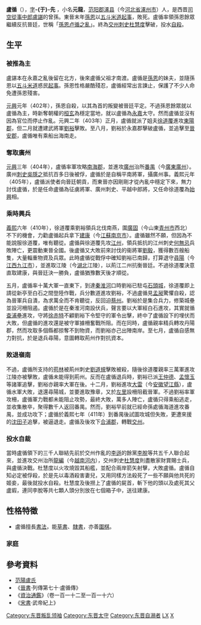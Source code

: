 '''盧循'''（{{bd||？|411年||}}），[[表字|字]]'''-{于}-先''' ，小名'''元龍'''，[[范阳郡|范阳郡]][[涿县|涿县]]（今[[河北省|河北省]][[涿州市|涿州市]]）人，是西晋[[司空|司空]][[從事中郎|從事中郎]][[盧諶|盧諶]]的曾孫。東晉末年[[孫恩|孫恩]]以[[五斗米道|五斗米道]][[起事|起事]]，敗死。盧循率領孫恩餘眾繼續反抗晉廷，世稱「[[孫恩卢循之亂|孫恩卢循之亂]]」。終為[[交州|交州]][[刺史|刺史]][[杜慧度|杜慧度]]擊破，投水[[自殺|自殺]]。

== 生平 ==
=== 被推為主 ===
盧諶本在永嘉之亂後留在北方，後來盧循父祖才南渡。盧循是[[孫恩|孫恩]]的妹夫，並隨孫恩以[[五斗米道|五斗米道]]惑民[[起事|起事]]。孫恩性格嚴酷殘忍，盧循經常出言諫止，保護了不少人命免遭孫恩殘害。

[[元兴_(东晋)|元興]]元年（402年），孫恩自殺，以其為首的叛變被晉廷平定。不過孫恩餘眾就以盧循為主，時新奪朝權的[[桓玄|桓玄]]為穩定當地，就以盧循為[[永嘉郡|永嘉]]太守。然而盧循並沒有因為官位而停止作亂。元興二年（403年）正月，盧循就派了姐夫[[徐道覆|徐道覆]]進攻[[東陽郡|東陽郡]]，但二月就遭建武將軍[[劉裕|劉裕]]擊敗。至八月，劉裕於永嘉郡擊破盧循，並追擊至[[晉安郡|晉安郡]]，盧循唯有乘船出海南走。

=== 奪取廣州 ===
[[元兴_(东晋)|元興]]三年（404年），盧循率軍攻略[[南海郡|南海郡]]，並進攻[[廣州_(古代)|廣州]]治所[[番禺縣|番禺]]（今[[廣東|廣東]][[廣州|廣州]]）。廣州[[刺史|刺史]][[吳隱之|吳隱之]]抵抗百多日後被俘，盧循於是自稱平南將軍，攝廣州事。義熙元年（405年），盧循派使者向晉廷朝貢，而東晉亦因剛剛才從內亂中穩定下來，無力討伐盧循，於是任命盧循為征虜將軍、廣州刺史、平越中郎將，又任命徐道覆為[[始興|始興]]相。

=== 乘時興兵 ===
[[义熙_(东晋)|義熙]]六年（410年），徐道覆乘劉裕領兵北伐南燕，圍[[廣固|廣固]]（今山東[[青州市|青州市]]西北）不下的機會，力勸盧循起兵拿下[[建康|建康]]（今[[江蘇|江蘇]][[南京市|南京市]]）。盧循雖然不願，但因為不能說服徐道覆，唯有聽從。盧循與徐道覆先攻[[江州|江州]]，領兵抵抗的江州刺史[[何無忌|何無忌]]兵敗陣亡，更震動東晉全國。後盧循又大敗前來討伐的衞將軍[[劉毅_(東晉)|劉毅]]，獲得數百艘船隻，大量輜重物資及兵眾。此時盧循從戰俘中確知劉裕已南歸，打算退守[[尋陽|尋陽]]（今[[江西|江西]][[九江市|九江市]]），並進取江陵（今[[湖北|湖北]]江陵），以荊江二州抗衡晉廷。不過徐道覆決意直取建康，與晉廷決一勝負，盧循猶豫數天後才順從。

五月，盧循率十萬大軍一直東下，到達[[秦淮河|秦淮河]]口時劉裕已駐屯[[石頭城|石頭城]]，徐道覆即上請從新亭至白石之間登陸作戰，兵分數道進攻劉裕，不過盧循見[[孟昶_(東晉)|孟昶]]驚懼自殺，認為晉軍兵自潰，為求萬全而不肯聽從，反回迫[[蔡州|蔡州]]。劉裕於是集合兵力，修築城壘並設河柵阻遏。盧循於是在秦淮河南設伏兵，聲言要以大軍經白石進攻，其實就循[[查浦壘|查浦壘]]進攻，守將[[徐赤特|徐赤特]]不顧劉裕下令堅守的軍令出擊，終中了盧循設下的埋伏而大敗，但盧循的進攻還是被守軍據柵奮戰所阻。而在同時，盧循親率精兵轉攻丹陽郡，然而攻取多個縣都掠奪不到物資，而劉裕亦己出陣南岸。至七月，盧循自感無力對抗，於是退兵尋陽，意圖轉取荊州作對抗資本。

=== 敗退嶺南 ===
不過，盧循所支持的[[苟林|苟林]]被荊州刺史[[劉道規|劉道規]]擊敗被殺，隨後徐道覆親率三萬軍進攻江陵亦被擊敗，盧循未能得到荊州。反而在盧循退兵時，劉裕已派[[王仲德|王仲德]]、[[孟懷玉|孟懷玉]]等諸軍追擊，劉裕亦親率大軍在後。十二月，劉裕進攻[[大雷|大雷]]（今[[安徽|安徽]][[望江縣|望江縣]]），盧循水軍大敗，退還尋陽城，並要進取豫章，又於[[左里|左里]]設柵阻截晉軍。不過劉裕率軍攻柵，盧循軍力戰都未能阻止攻勢，最終大敗，萬多人陣亡，盧循只得乘船逃走，並收集散卒，聚得數千人返回番禺。然而，劉裕早前就已經命孫處循海道進攻番禺，並成功攻下；盧循於義熙七年（411年）到番禺後試圖攻城但失敗，更遭來援的[[沈田子|沈田子]]追擊，被逼退走。盧循及後攻下[[合浦郡|合浦郡]]，轉戰[[交州|交州]]。

=== 投水自裁 ===
當時盧循領下的三千人聯結先前於交州作亂的[[李遜|李遜]]的餘黨[[李脫|李脫]]等共五千人聯合起來，並進攻交州治所[[龍編|龍編]]（今[[越南|越南]][[河内|河内]]），交州刺史[[杜慧度|杜慧度]]則盡散家財賞賜士兵，與盧循決戰。杜慧度以火攻燒毀其船艦，並配合兩岸箭矢射擊，大敗盧循。盧循自知必定被俘殺，於是先以毒酒殺害妻兒，又用同樣方法殺死了一些不願與他共死的姬妾，最後就投水自殺。杜慧度及後撈上了盧循的屍首，斬下他的頭以及處死其父盧嘏，連同李脫等共七顆人頭分別放在七個箱子中，送往建康。

== 性格特徵 ==
*盧循擅長[[書法|書法]]，能[[草書|草書]]、[[隸書|隸書]]，亦善[[圍棋|圍棋]]。

=== 家庭 ===
{{main|范陽盧氏}}

== 參考資料 ==
*[[范陽盧氏|范陽盧氏]]
*《[[晉書|晉書]]·列傳第七十·盧循傳》
*《[[資治通鑑|資治通鑑]]》（卷一百一十二至一百一十六）
*《[[宋書|宋書]]·武帝紀上》

{{中國民變起事領袖}}

[[Category:东晋叛乱领袖|Category:东晋叛乱领袖]]
[[Category:东晋太守|Category:东晋太守]]
[[Category:东晋自溺者|Category:东晋自溺者]]
[[Category:广州历史人物|LX]]
[[Category:范陽盧氏|X]]